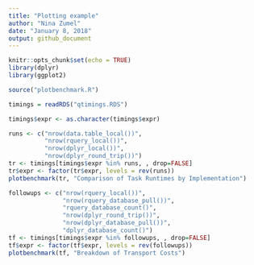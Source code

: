 ```yaml
---
title: "Plotting example"
author: "Nina Zumel"
date: "January 8, 2018"
output: github_document
---
```


```r
knitr::opts_chunk$set(echo = TRUE)
library(dplyr)
library(ggplot2)

source("plotbenchmark.R")

```

```r

timings = readRDS("qtimings.RDS")

timings$expr <- as.character(timings$expr)

runs <- c("nrow(data.table_local())", 
          "nrow(rquery_local())",
          "nrow(dplyr_local())",
          "nrow(dplyr_round_trip())")
tr <- timings[timings$expr %in% runs, , drop=FALSE]
tr$expr <- factor(tr$expr, levels = rev(runs))
plotbenchmark(tr, "Comparison of Task Runtimes by Implementation")

followups <- c("nrow(rquery_local())",
               "nrow(rquery_database_pull())", 
               "rquery_database_count()", 
               "nrow(dplyr_round_trip())",
               "nrow(dplyr_database_pull())",
               "dplyr_database_count()")     
tf <- timings[timings$expr %in% followups, , drop=FALSE]
tf$expr <- factor(tf$expr, levels = rev(followups))
plotbenchmark(tf, "Breakdown of Transport Costs")

```
